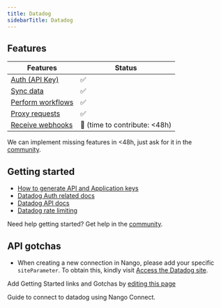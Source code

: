 ```yaml
---
title: Datadog
sidebarTitle: Datadog
---
```



<Overview />


## Features

| Features | Status |
| - | - |
| [Auth (API Key)](/guides/getting-started/authorize-an-api-from-your-app) | ✅ |
| [Sync data](/guides/getting-started/read-from-an-api) | ✅ |
| [Perform workflows](/guides/getting-started/write-to-an-api) | ✅ |
| [Proxy requests](/guides/proxy-requests-to-an-api) | ✅ |
| [Receive webhooks](/guides/receive-webhooks-from-an-api) | 🚫 (time to contribute: &lt;48h) |

<Tip>We can implement missing features in &lt;48h, just ask for it in the [community](https://nango.dev/slack).</Tip>

## Getting started

-   [How to generate API and Application keys](https://docs.datadoghq.com/account_management/api-app-keys/#add-an-api-key-or-client-token)
-   [Datadog Auth related docs](https://docs.datadoghq.com/api/latest/authentication/)
-   [Datadog API docs](https://docs.datadoghq.com/api/latest/)
-   [Datadog rate limiting](https://docs.datadoghq.com/api/latest/rate-limits/)

<Tip>Need help getting started? Get help in the [community](https://nango.dev/slack).</Tip>

## API gotchas

- When creating a new connection in Nango, please add your specific `siteParameter`. To obtain this, kindly visit [Access the Datadog site](https://docs.datadoghq.com/getting_started/site/#access-the-datadog-site).

<Note>Add Getting Started links and Gotchas by [editing this page](https://github.com/nangohq/nango/tree/master/docs-v2/integrations/all/datadog.mdx)</Note>

<Card title="Connect to datadog" icon="link" href="/integrations/all/datadog/connect" horizontal>
  Guide to connect to datadog using Nango Connect.
</Card>
